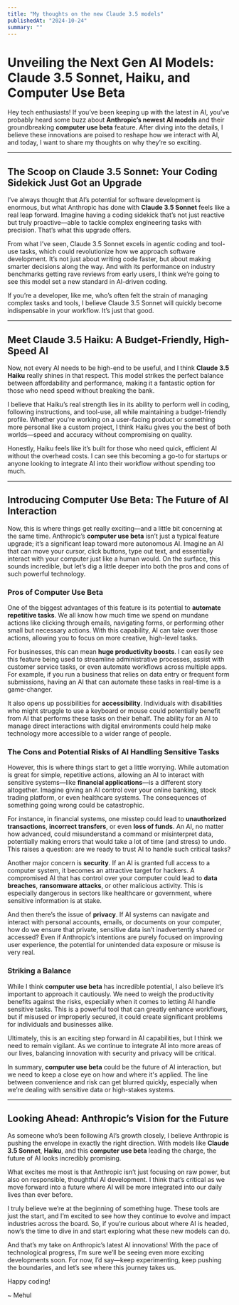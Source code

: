 ```yaml
---
title: "My thoughts on the new Claude 3.5 models"
publishedAt: "2024-10-24"
summary: ""
---
```


# Unveiling the Next Gen AI Models: Claude 3.5 Sonnet, Haiku, and Computer Use Beta

Hey tech enthusiasts! If you’ve been keeping up with the latest in AI, you’ve probably heard some buzz about **Anthropic’s newest AI models** and their groundbreaking **computer use beta** feature. After diving into the details, I believe these innovations are poised to reshape how we interact with AI, and today, I want to share my thoughts on why they’re so exciting.

---

## The Scoop on Claude 3.5 Sonnet: Your Coding Sidekick Just Got an Upgrade

I’ve always thought that AI’s potential for software development is enormous, but what Anthropic has done with **Claude 3.5 Sonnet** feels like a real leap forward. Imagine having a coding sidekick that’s not just reactive but truly proactive—able to tackle complex engineering tasks with precision. That’s what this upgrade offers.

From what I’ve seen, Claude 3.5 Sonnet excels in agentic coding and tool-use tasks, which could revolutionize how we approach software development. It’s not just about writing code faster, but about making smarter decisions along the way. And with its performance on industry benchmarks getting rave reviews from early users, I think we’re going to see this model set a new standard in AI-driven coding.

If you’re a developer, like me, who’s often felt the strain of managing complex tasks and tools, I believe Claude 3.5 Sonnet will quickly become indispensable in your workflow. It’s just that good.

---

## Meet Claude 3.5 Haiku: A Budget-Friendly, High-Speed AI

Now, not every AI needs to be high-end to be useful, and I think **Claude 3.5 Haiku** really shines in that respect. This model strikes the perfect balance between affordability and performance, making it a fantastic option for those who need speed without breaking the bank.

I believe that Haiku’s real strength lies in its ability to perform well in coding, following instructions, and tool-use, all while maintaining a budget-friendly profile. Whether you’re working on a user-facing product or something more personal like a custom project, I think Haiku gives you the best of both worlds—speed and accuracy without compromising on quality.

Honestly, Haiku feels like it’s built for those who need quick, efficient AI without the overhead costs. I can see this becoming a go-to for startups or anyone looking to integrate AI into their workflow without spending too much.

---

## Introducing Computer Use Beta: The Future of AI Interaction

Now, this is where things get really exciting—and a little bit concerning at the same time. Anthropic’s **computer use beta** isn’t just a typical feature upgrade; it’s a significant leap toward more autonomous AI. Imagine an AI that can move your cursor, click buttons, type out text, and essentially interact with your computer just like a human would. On the surface, this sounds incredible, but let’s dig a little deeper into both the pros and cons of such powerful technology.

### Pros of Computer Use Beta

One of the biggest advantages of this feature is its potential to **automate repetitive tasks**. We all know how much time we spend on mundane actions like clicking through emails, navigating forms, or performing other small but necessary actions. With this capability, AI can take over those actions, allowing you to focus on more creative, high-level tasks.

For businesses, this can mean **huge productivity boosts**. I can easily see this feature being used to streamline administrative processes, assist with customer service tasks, or even automate workflows across multiple apps. For example, if you run a business that relies on data entry or frequent form submissions, having an AI that can automate these tasks in real-time is a game-changer.

It also opens up possibilities for **accessibility**. Individuals with disabilities who might struggle to use a keyboard or mouse could potentially benefit from AI that performs these tasks on their behalf. The ability for an AI to manage direct interactions with digital environments could help make technology more accessible to a wider range of people.

### The Cons and Potential Risks of AI Handling Sensitive Tasks

However, this is where things start to get a little worrying. While automation is great for simple, repetitive actions, allowing an AI to interact with sensitive systems—like **financial applications**—is a different story altogether. Imagine giving an AI control over your online banking, stock trading platform, or even healthcare systems. The consequences of something going wrong could be catastrophic.

For instance, in financial systems, one misstep could lead to **unauthorized transactions**, **incorrect transfers**, or even **loss of funds**. An AI, no matter how advanced, could misunderstand a command or misinterpret data, potentially making errors that would take a lot of time (and stress) to undo. This raises a question: are we ready to trust AI to handle such critical tasks?

Another major concern is **security**. If an AI is granted full access to a computer system, it becomes an attractive target for hackers. A compromised AI that has control over your computer could lead to **data breaches**, **ransomware attacks**, or other malicious activity. This is especially dangerous in sectors like healthcare or government, where sensitive information is at stake.

And then there’s the issue of **privacy**. If AI systems can navigate and interact with personal accounts, emails, or documents on your computer, how do we ensure that private, sensitive data isn’t inadvertently shared or accessed? Even if Anthropic’s intentions are purely focused on improving user experience, the potential for unintended data exposure or misuse is very real.

### Striking a Balance

While I think **computer use beta** has incredible potential, I also believe it’s important to approach it cautiously. We need to weigh the productivity benefits against the risks, especially when it comes to letting AI handle sensitive tasks. This is a powerful tool that can greatly enhance workflows, but if misused or improperly secured, it could create significant problems for individuals and businesses alike.

Ultimately, this is an exciting step forward in AI capabilities, but I think we need to remain vigilant. As we continue to integrate AI into more areas of our lives, balancing innovation with security and privacy will be critical.

In summary, **computer use beta** could be the future of AI interaction, but we need to keep a close eye on how and where it's applied. The line between convenience and risk can get blurred quickly, especially when we’re dealing with sensitive data or high-stakes systems.

---

## Looking Ahead: Anthropic’s Vision for the Future

As someone who’s been following AI’s growth closely, I believe Anthropic is pushing the envelope in exactly the right direction. With models like **Claude 3.5 Sonnet**, **Haiku**, and this **computer use beta** leading the charge, the future of AI looks incredibly promising.

What excites me most is that Anthropic isn’t just focusing on raw power, but also on responsible, thoughtful AI development. I think that’s critical as we move forward into a future where AI will be more integrated into our daily lives than ever before.

I truly believe we’re at the beginning of something huge. These tools are just the start, and I’m excited to see how they continue to evolve and impact industries across the board. So, if you’re curious about where AI is headed, now’s the time to dive in and start exploring what these new models can do.

And that’s my take on Anthropic’s latest AI innovations! With the pace of technological progress, I’m sure we’ll be seeing even more exciting developments soon. For now, I’d say—keep experimenting, keep pushing the boundaries, and let’s see where this journey takes us.

Happy coding!

~ Mehul
